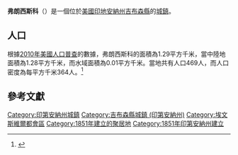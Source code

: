 {{noteTA
|G1=USState
|G2=地名
|G3=Unit
}}
{{Infobox settlement
|name            = 弗朗西斯科
|native_name = Francisco
|settlement_type          = [[鎮|城鎮]]
|image_skyline            = Francisco, Indiana.jpg
|imagesize                = 250px
|image_map                = Gibson County Indiana Incorporated and Unincorporated areas Francisco Highlighted 1825306.svg
|mapsize                  = 250px
|subdivision_type         = [[世界政區索引|國家]]
|subdivision_type1        = [[美国州份|州份]]
|subdivision_type2        = [[印地安納州行政區劃|縣]]
|subdivision_name         = [[美国|美国]]
|subdivision_name1        = [[印地安納州|印地安納州]]
|subdivision_name2        = [[吉布森縣_(印地安納州)|吉布森縣]]
|elevation_ft             = 472
|elevation_m              = 144
|timezone                 = [[北美中部时区|CST]]
|area_total_km2           = 1.29
|area_land_km2            = 1.28
|area_water_km2           = 0.01
|area_total_sq_mi         = 
|area_land_sq_mi          = 
|area_water_sq_mi         = 
|population_as_of         = [[2010年美國人口普查|2010]]
|population_footnotes     = 
|population_total         = 469
|population_density_km2   = auto
|population_density_sq_mi = auto
|utc_offset               = -6
|coordinates              = {{coord|38|20|20|N|87|26|50|W|display=inline,title}}
| coor_pinpoint           = 
| coordinates_footnotes   = 
|timezone_DST             = CDT
|utc_offset_DST           = -5
|postal_code_type         = [[美國郵區編號|郵區編號]]
|postal_code              = 47649
|area_code                = {{link-en|北美電話區號812與930|Area code 812 and 930|812 & 930}}
|blank_name = [[地名信息系统|GNIS ID]]
|blank_info = 434755<ref name="GNIS">{{cite gnis|434755|Francisco}}</ref>
}}
'''弗朗西斯科'''（{{lang-en|Francisco}}）是一個位於[[美國|美國]][[印地安納州|印地安納州]][[吉布森縣_(印地安納州)|吉布森縣]]的[[鎮|城鎮]]。

== 人口 ==
根據[[2010年美國人口普查|2010年美國人口普查]]的數據，弗朗西斯科的面積為1.29平方千米，當中陸地面積為1.28平方千米，而水域面積為0.01平方千米。當地共有人口469人，而人口密度為每平方千米364人。<ref name="GR8">{{cite web|url=http://factfinder2.census.gov|publisher=[[美国人口调查局|美国人口调查局]]|accessdate=2011-05-14|title=American FactFinder|archive-date=2013-09-11|archive-url=https://web.archive.org/web/20130911234518/http://factfinder2.census.gov/|dead-url=no}}</ref>

== 參考文獻 ==
{{reflist}}

{{吉布森縣 (印地安納州)}}

{{DEFAULTSORT:Francisco, Indiana}}
[[Category:印第安納州城鎮|Category:印第安納州城鎮]]
[[Category:吉布森縣城鎮_(印第安納州)|Category:吉布森縣城鎮 (印第安納州)]]
[[Category:埃文斯維爾都會區|Category:埃文斯維爾都會區]]
[[Category:1851年建立的聚居地|Category:1851年建立的聚居地]]
[[Category:1851年印第安納州建立|Category:1851年印第安納州建立]]

{{Indiana-geo-stub}}